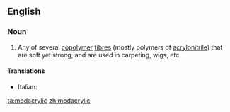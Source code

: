 ==English==

===Noun===
{{wikipedia}}
{{en-noun}}

# Any of several [[copolymer]] [[fibre]]s (mostly polymers of [[acrylonitrile]]) that are soft yet strong, and are used in carpeting, wigs, etc

====Translations====
{{trans-top}}
* Italian: {{t-|it|modacrilica|f}}
{{trans-mid}}

{{trans-bottom}}

[[ta:modacrylic]]
[[zh:modacrylic]]